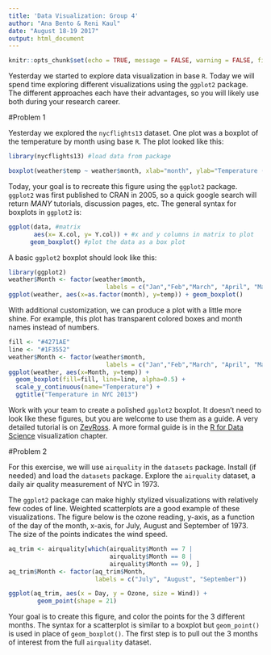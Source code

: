 ```yaml
---
title: 'Data Visualization: Group 4'
author: "Ana Bento & Reni Kaul"
date: "August 18-19 2017"
output: html_document
---
```



```r
knitr::opts_chunk$set(echo = TRUE, message = FALSE, warning = FALSE, fig.align = "center")
```



Yesterday we started to explore data visualization in base `R`. Today we will spend time exploring different visualizations using the `ggplot2` package. The different approaches each have their advantages, so you will likely use both during your research career. 



#Problem 1

  Yesterday we explored the `nycflights13` dataset. One plot was a boxplot of the temperature by month using base `R`. The plot looked like this:
  
```r
library(nycflights13) #load data from package

boxplot(weather$temp ~ weather$month, xlab="month", ylab="Temperature (F)" ) #instead of assigning x and y values, you can use the syntax y ~ x
```


Today, your goal is to recreate this figure using the `ggplot2` package.  `ggplot2` was first published to CRAN in 2005, so a quick google search will return *MANY* tutorials, discussion pages, etc.  The general syntax for boxplots in `ggplot2` is:

```r
ggplot(data, #matrix
       aes(x= X.col, y= Y.col)) + #x and y columns in matrix to plot
      geom_boxplot() #plot the data as a box plot
```


A basic `ggplot2` boxplot should look like this:

```r
library(ggplot2)
weather$Month <- factor(weather$month,
                           labels = c("Jan","Feb","March", "April", "May", "Jun", "Jul", "Aug", "Sep", "Oct", "Nov", "Dec"))
ggplot(weather, aes(x=as.factor(month), y=temp)) + geom_boxplot()

```

With additional customization, we can produce a plot with a little more shine. For example, this plot has transparent colored boxes and month names instead of numbers. 

```r
fill <- "#4271AE"
line <- "#1F3552"
weather$Month <- factor(weather$month,
                           labels = c("Jan","Feb","March", "April", "May", "Jun", "Jul", "Aug", "Sep", "Oct", "Nov", "Dec"))
ggplot(weather, aes(x=Month, y=temp)) + 
  geom_boxplot(fill=fill, line=line, alpha=0.5) +
  scale_y_continuous(name="Temperature") +
  ggtitle("Temperature in NYC 2013")

```

Work with your team to create a polished `ggplot2` boxplot. It doesn't need to look like these figures, but you are welcome to use them as a guide. A very detailed tutorial is on [ZevRoss](http://zevross.com/blog/2014/08/04/beautiful-plotting-in-r-a-ggplot2-cheatsheet-3/). A more formal guide is in the [R for Data Science](http://r4ds.had.co.nz/data-visualisation.html) visualization chapter. 


#Problem 2

For this exercise, we will use `airquality` in the `datasets` package. Install (if needed) and load the `datasets` package. Explore the `airquality` dataset, a daily air quality measurement of NYC in 1973.

The `ggplot2` package can make highly stylized visualizations with relatively few codes of line. Weighted scatterplots are a good example of these visualizations. The figure below is the ozone reading, y-axis, as a function of the day of the month, x-axis, for July, August and September of 1973. The size of the points indicates the wind speed. 

```r
aq_trim <- airquality[which(airquality$Month == 7 |
                            airquality$Month == 8 |
                            airquality$Month == 9), ]
aq_trim$Month <- factor(aq_trim$Month,
                        labels = c("July", "August", "September"))

ggplot(aq_trim, aes(x = Day, y = Ozone, size = Wind)) +
        geom_point(shape = 21)

```

Your goal is to create this figure, and color the points for the 3 different months. The syntax for a scatterplot is similar to a boxplot but `geom_point()` is used in place of `geom_boxplot()`. The first step is to pull out the 3 months of interest from the full `airquality` dataset. 
